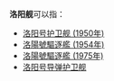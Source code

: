 '''洛阳舰'''可以指：
* [[洛阳号护卫舰_(1950年)|洛阳号护卫舰 (1950年)]]
* [[洛陽號驅逐艦_(1954年)|洛陽號驅逐艦 (1954年)]]
* [[洛陽號驅逐艦_(1975年)|洛陽號驅逐艦 (1975年)]]
* [[洛阳号导弹护卫舰|洛阳号导弹护卫舰]]

{{消歧义|L|cat=三字消歧义}}